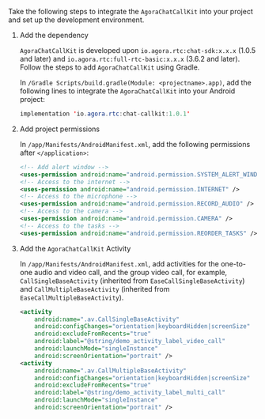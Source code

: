 <PlatformWrapper platform="android">

Take the following steps to integrate the `AgoraChatCallKit` into your project and set up the development environment.

1. Add the dependency

    `AgoraChatCallKit` is developed upon `io.agora.rtc:chat-sdk:x.x.x` (1.0.5 and later) and `io.agora.rtc:full-rtc-basic:x.x.x` (3.6.2 and later). Follow the steps to add `AgoraChatCallKit` using Gradle.

    In `/Gradle Scripts/build.gradle(Module: <projectname>.app)`, add the following lines to integrate the `AgoraChatCallKit` into your Android project:

    ```java
    implementation 'io.agora.rtc:chat-callkit:1.0.1'
    ```

2. Add project permissions

    In `/app/Manifests/AndroidManifest.xml`, add the following permissions after `</application>`:

    ```xml
    <!-- Add alert window -->
    <uses-permission android:name="android.permission.SYSTEM_ALERT_WINDOW" />
    <!-- Access to the internet -->
    <uses-permission android:name="android.permission.INTERNET" />
    <!-- Access to the microphone -->
    <uses-permission android:name="android.permission.RECORD_AUDIO" />
    <!-- Access to the camera -->
    <uses-permission android:name="android.permission.CAMERA" />
    <!-- Access to the tasks -->
    <uses-permission android:name="android.permission.REORDER_TASKS" />
    ```

3. Add the `AgoraChatCallKit` Activity

    In `/app/Manifests/AndroidManifest.xml`, add activities for the one-to-one audio and video call, and the group video call, for example, `CallSingleBaseActivity` (inherited from `EaseCallSingleBaseActivity`) and `CallMultipleBaseActivity` (inherited from `EaseCallMultipleBaseActivity`).

    ```xml
    <activity
        android:name=".av.CallSingleBaseActivity"
        android:configChanges="orientation|keyboardHidden|screenSize"
        android:excludeFromRecents="true"
        android:label="@string/demo_activity_label_video_call"
        android:launchMode="singleInstance"
        android:screenOrientation="portrait" />
    <activity
        android:name=".av.CallMultipleBaseActivity"
        android:configChanges="orientation|keyboardHidden|screenSize"
        android:excludeFromRecents="true"
        android:label="@string/demo_activity_label_multi_call"
        android:launchMode="singleInstance"
        android:screenOrientation="portrait" />
    ```
    
</PlatformWrapper>